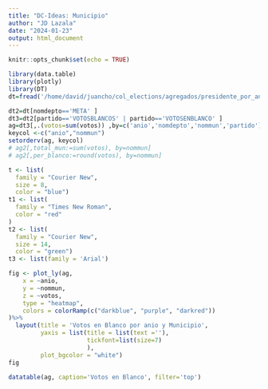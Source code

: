 ```yaml
---
title: "DC-Ideas: Municipio"
author: "JD Lazala"
date: "2024-01-23"
output: html_document
---
```


<style type="text/css">
.main-container {
  max-width: 1800px;
  margin-left: auto;
  margin-right: auto;
}
</style>

```r
knitr::opts_chunk$set(echo = TRUE)
```


```r
library(data.table)
library(plotly)
library(DT)
dt=fread('/home/david/juancho/col_elections/agregados/presidente_por_anio_eleccion_partido_candidato_depto_mun.csv')
```

```r
dt2=dt[nomdepto=='META' ]
dt3=dt2[partido=='VOTOSBLANCOS' | partido=='VOTOSENBLANCO' ]
ag=dt3[,.(votos=sum(votos)) ,by=c('anio','nomdepto','nommun','partido')]
keycol <-c("anio","nommun")
setorderv(ag, keycol)
# ag2[,total_mun:=sum(votos), by=nommun]
# ag2[,per_blanco:=round(votos), by=nommun]
```

```r
t <- list(
  family = "Courier New",
  size = 8,
  color = "blue")
t1 <- list(
  family = "Times New Roman",
  color = "red"
)
t2 <- list(
  family = "Courier New",
  size = 14,
  color = "green")
t3 <- list(family = 'Arial')
```

```r
fig <- plot_ly(ag,
    x = ~anio, 
    y = ~nommun,
    z = ~votos, 
    type = "heatmap",
    colors = colorRamp(c("darkblue", "purple", "darkred")) 
)%>%
  layout(title = 'Votos en Blanco por anio y Municipio',
         yaxis = list(title = list(text =''),
                      tickfont=list(size=7)
                      ),
         plot_bgcolor = "white")
fig
```

```r
datatable(ag, caption='Votos en Blanco', filter='top')
```

